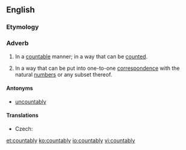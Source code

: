 ==English==

===Etymology===
{{suffix|countable|ly|lang=en}}

===Adverb===
{{en-adv|-}}

# In a [[countable]] manner; in a way that can be [[count]]ed.
# {{label|en|mathematics}} In a way that can be put into one-to-one [[correspondence]] with the natural [[number]]s or any subset thereof.

====Antonyms====
* [[uncountably]]

====Translations====
{{trans-top|in mathematics}}
* Czech: {{t|cs|spočetně}}
{{trans-mid}}
{{trans-bottom}}

[[et:countably]]
[[ko:countably]]
[[io:countably]]
[[vi:countably]]